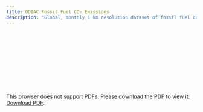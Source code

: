 ```yaml
---
title: ODIAC Fossil Fuel CO₂ Emissions
description: "Global, monthly 1 km resolution dataset of fossil fuel carbon dioxide emissions, version 2024"
---
```

<object data="./reports/odiac-ffco2-monthgrid-v2023_Processing and Verification Report.pdf" type="application/pdf" width="1024px" height="1000px">
    <embed src="./reports/odiac-ffco2-monthgrid-v2023_Processing and Verification Report.pdf">
        <p>This browser does not support PDFs. Please download the PDF to view it: <a href="./reports/odiac-ffco2-monthgrid-v2024_Processing and Verification Report.pdf">Download PDF</a>.</p>
    </embed>
</object>